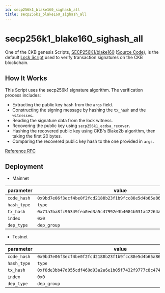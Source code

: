 ```yaml
---
id: secp256k1_blake160_sighash_all
title: secp256k1_blake160_sighash_all
---
```


# secp256k1_blake160_sighash_all

One of the CKB genesis Scripts, [SECP256K1/blake160](https://github.com/nervosnetwork/ckb-system-scripts/wiki/How-to-sign-transaction#p2ph) ([Source Code](https://github.com/nervosnetwork/ckb-system-scripts/blob/master/c/secp256k1_blake160_sighash_all.c)), is the default [Lock Script](/docs/tech-explanation/lock-script) used to verify transaction signatures on the CKB blockchain.

## How It Works

This Script uses the secp256k1 signature algorithm. The verification process includes:

- Extracting the public key hash from the `args` field.
- Constructing the signing message by hashing the `tx_hash` and the `witnesses`.
- Reading the signature data from the lock witness.
- Recovering the public key using `secp256k1_ecdsa_recover`.
- Hashing the recovered public key using CKB's Blake2b algorithm, then taking the first 20 bytes.
- Comparing the recovered public key hash to the one provided in `args`.

[Reference RFC](https://github.com/nervosnetwork/rfcs/blob/master/rfcs/0024-ckb-genesis-script-list/0024-ckb-genesis-script-list.md#secp256k1blake160)

## Deployment

- Mainnet

| parameter   | value                                                                |
| ----------- | -------------------------------------------------------------------- |
| `code_hash` | `0x9bd7e06f3ecf4be0f2fcd2188b23f1b9fcc88e5d4b65a8637b17723bbda3cce8` |
| `hash_type` | `type`                                                               |
| `tx_hash`   | `0x71a7ba8fc96349fea0ed3a5c47992e3b4084b031a42264a018e0072e8172e46c` |
| `index`     | `0x0`                                                                |
| `dep_type`  | `dep_group`                                                          |

- Testnet

| parameter   | value                                                                |
| ----------- | -------------------------------------------------------------------- |
| `code_hash` | `0x9bd7e06f3ecf4be0f2fcd2188b23f1b9fcc88e5d4b65a8637b17723bbda3cce8` |
| `hash_type` | `type`                                                               |
| `tx_hash`   | `0xf8de3bb47d055cdf460d93a2a6e1b05f7432f9777c8c474abf4eec1d4aee5d37` |
| `index`     | `0x0`                                                                |
| `dep_type`  | `dep_group`                                                          |
